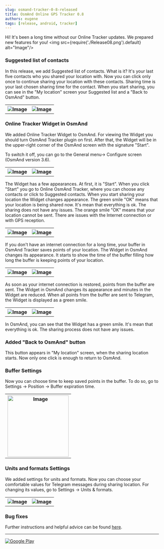 ```yaml
---
slug: osmand-tracker-0-8-released
title: OsmAnd Online GPS Tracker 0.8
authors: eugene
tags: [release, android, tracker]
---
```


Hi!
It's been a long time without our Online Tracker updates.
We prepared new features for you!
<img src={require('./Release08.png').default} alt="Image"/>

<!--truncate-->


### Suggested list of contacts
In this release, we add Suggested list of contacts. What is it? It's your last five contacts who you shared your location with. Now you can click only once to continue sharing your location with these contacts.
Sharing time is your last chosen sharing time for the contact.
When you start sharing, you can see in the "My location" screen your Suggested list and a "Back to OsmAnd" button.

<table class="blogimage">
  <tr>
    <th><img src={require('./8.jpg').default} alt="Image"/></th>
    <th><img src={require('./9.jpg').default} alt="Image"/></th>
  </tr>
</table> 

### Online Tracker Widget in OsmAnd
We added Online Tracker Widget to OsmAnd. For viewing the Widget you should turn OsmAnd Tracker plugin on first. After that, the Widget will be in the upper-right corner of the OsmAnd screen with the signature "Start".

To switch it off, you can go to the General menu-> Configure screen (OsmAnd version 3.6).

<table class="blogimage">
  <tr>
    <th><img src={require('./10.jpg').default} alt="Image"/></th>
    <th><img src={require('./14.jpg').default} alt="Image"/></th>
  </tr>
</table>

The Widget has a few appearances. At first, it is "Start". When you click "Start" you go to Online OsmAnd Tracker, where you can choose any contacts or click to Suggested contacts.
When you start sharing your location the Widget changes appearance.
The green smile "OK" means that your location is being shared now.
 It's mean that everything is ok. The sharing does not have any issues.
The orange smile "OK" means that your location cannot be sent. There are issues with the Internet connection or with GPS reception.

<table class="blogimage">
  <tr>
    <th><img src={require('./11.jpg').default} alt="Image"/></th>
    <th><img src={require('./13.jpg').default} alt="Image"/></th>
  </tr>
</table>


If you don't have an internet connection for a long time, your buffer in OsmAnd Tracker saves points of your location. The Widget in OsmAnd changes its appearance. It starts to show the time of the buffer filling how long the buffer is keeping points of your location.

<table class="blogimage">
  <tr>
    <th><img src={require('./15.jpg').default} alt="Image"/></th>
    <th><img src={require('./16.jpg').default} alt="Image"/></th>
  </tr>
</table>


As soon as your internet connection is restored, points from the buffer are sent. The Widget in OsmAnd changes its appearance and minutes in the Widget are reduced. When all points from the buffer are sent to Telegram, the Widget is displayed as a green smile.
<table class="blogimage">
  <tr>
    <th><img src={require('./18.jpg').default} alt="Image"/></th>
    <th><img src={require('./23.jpg').default} alt="Image"/></th>
  </tr>
</table>


In OsmAnd, you can see that the Widget has a green smile. It's mean that everything is ok. The sharing process does not have any issues.

### Added "Back to OsmAnd" button
This button appears in "My location" screen, when the sharing location starts. Now only one click is enough to return to OsmAnd.

### Buffer Settings
Now you can choose time to keep saved points in the buffer. To do so, go to Settings → Position → Buffer expiration time.

<table class="blogimage">
  <tr>
    <th><img src={require('./17.jpg').default} alt="Image" width="200px"/></th>
  </tr>
</table>

### Units and formats Settings
We added settings for units and formats. Now you can choose your comfortable values for Telegram messages during sharing location. For changing its values, go to Settings → Units & formats.

<table class="blogimage">
  <tr>
    <th><img src={require('./22.jpg').default} alt="Image"/></th>
    <th><img src={require('./20.jpg').default} alt="Image"/></th>
  </tr>
</table>

### Bug fixes

Further instructions and helpful advice can be found <a href="https://osmand.net/features/tracker">here</a>.

_________________________________________________

<LinksSocial/>
<LinksTelegram/>

<a href="https://play.google.com/store/apps/details?id=net.osmand.telegram">
    <img src={require('@site/static/img/bt_google_play.png').default} alt="Google Play"/>
</a>